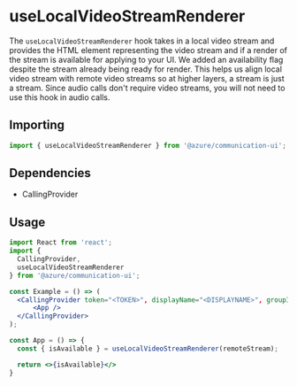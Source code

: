 
<Meta title="Hooks/Calling/useLocalVideoStreamRenderer" />

# useLocalVideoStreamRenderer

The `useLocalVideoStreamRenderer` hook takes in a local video stream and provides the HTML element
representing the video stream and if a render of the stream is available for
applying to your UI. We added an availability flag despite the stream already being ready for render.
This helps us align local video stream with remote video streams so at higher layers, a stream is just a stream.
Since audio calls don't require video streams, you will not need to use this hook in audio calls.

## Importing

```javascript
import { useLocalVideoStreamRenderer } from '@azure/communication-ui';
```

## Dependencies

- CallingProvider

## Usage

```jsx
import React from 'react';
import {
  CallingProvider,
  useLocalVideoStreamRenderer
} from '@azure/communication-ui';

const Example = () => (
  <CallingProvider token="<TOKEN>", displayName="<DISPLAYNAME>", groupId="<GROUPID>">
      <App />
  </CallingProvider>
);

const App = () => {
  const { isAvailable } = useLocalVideoStreamRenderer(remoteStream);

  return <>{isAvailable}</>
}
```
